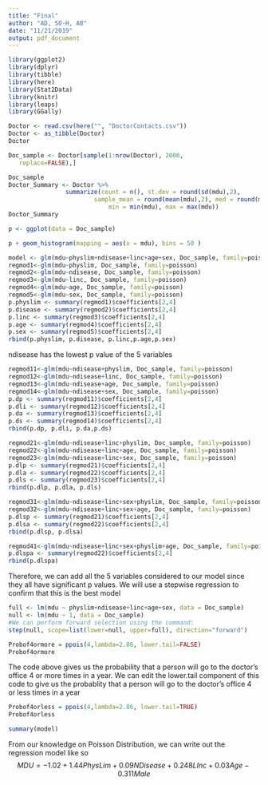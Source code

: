 ```yaml
---
title: "Final"
author: "AD, SO-H, AB"
date: "11/21/2019"
output: pdf_document
---
```



```r
library(ggplot2)
library(dplyr)
library(tibble)
library(here)
library(Stat2Data)
library(knitr)
library(leaps)
library(GGally)

Doctor <- read.csv(here("", "DoctorContacts.csv"))
Doctor <- as_tibble(Doctor)
Doctor

Doc_sample <- Doctor[sample(1:nrow(Doctor), 2000,
   replace=FALSE),]

Doc_sample
Doctor_Summary <- Doctor %>%
            	summarize(count = n(), st.dev = round(sd(mdu),2),
                      	sample_mean = round(mean(mdu),2), med = round(median(mdu), 2),
                        	min = min(mdu), max = max(mdu))
Doctor_Summary
```

\vspace{0.5cm}
```r
p <- ggplot(data = Doc_sample)

p + geom_histogram(mapping = aes(x = mdu), bins = 50 )

model <- glm(mdu~physlim+ndisease+linc+age+sex, Doc_sample, family=poisson)
regmod1<-glm(mdu~physlim, Doc_sample, family=poisson)
regmod2<-glm(mdu~ndisease, Doc_sample, family=poisson)
regmod3<-glm(mdu~linc, Doc_sample, family=poisson)
regmod4<-glm(mdu~age, Doc_sample, family=poisson)
regmod5<-glm(mdu~sex, Doc_sample, family=poisson)
p.physlim <- summary(regmod1)$coefficients[2,4]
p.disease <- summary(regmod2)$coefficients[2,4]
p.linc <- summary(regmod3)$coefficients[2,4]
p.age <- summary(regmod4)$coefficients[2,4]
p.sex <- summary(regmod5)$coefficients[2,4]
rbind(p.physlim, p.disease, p.linc,p.age,p.sex)
```

ndisease has the lowest p value of the 5 variables
```r
regmod11<-glm(mdu~ndisease+physlim, Doc_sample, family=poisson)
regmod12<-glm(mdu~ndisease+linc, Doc_sample, family=poisson)
regmod13<-glm(mdu~ndisease+age, Doc_sample, family=poisson)
regmod14<-glm(mdu~ndisease+sex, Doc_sample, family=poisson)
p.dp <- summary(regmod11)$coefficients[2,4]
p.dli <- summary(regmod12)$coefficients[2,4]
p.da <- summary(regmod13)$coefficients[2,4]
p.ds <- summary(regmod14)$coefficients[2,4]
rbind(p.dp, p.dli, p.da,p.ds)
```
```r
regmod21<-glm(mdu~ndisease+linc+physlim, Doc_sample, family=poisson)
regmod22<-glm(mdu~ndisease+linc+age, Doc_sample, family=poisson)
regmod23<-glm(mdu~ndisease+linc+sex, Doc_sample, family=poisson)
p.dlp <- summary(regmod21)$coefficients[2,4]
p.dla <- summary(regmod22)$coefficients[2,4]
p.dls <- summary(regmod23)$coefficients[2,4]
rbind(p.dlp, p.dla, p.dls)
```
```r
regmod31<-glm(mdu~ndisease+linc+sex+physlim, Doc_sample, family=poisson)
regmod32<-glm(mdu~ndisease+linc+sex+age, Doc_sample, family=poisson)
p.dlsp <- summary(regmod21)$coefficients[2,4]
p.dlsa <- summary(regmod22)$coefficients[2,4]
rbind(p.dlsp, p.dlsa)
```
```r
regmod41<-glm(mdu~ndisease+linc+sex+physlim+age, Doc_sample, family=poisson)
p.dlspa <- summary(regmod22)$coefficients[2,4]
rbind(p.dlspa)
```
Therefore, we can add all the 5 variables considered to our model since they all have significant p values. We will use a stepwise regression to confirm that this is the best model
```r
full <- lm(mdu ~ physlim+ndisease+linc+age+sex, data = Doc_sample)
null <- lm(mdu ~ 1, data = Doc_sample)
#We can perform forward selection using the command:
step(null, scope=list(lower=null, upper=full), direction="forward")
```

```r
Probof4ormore = ppois(4,lambda=2.86, lower.tail=FALSE)
Probof4ormore
```
The code above gives us the probability that a person will go to the doctor's office 4 or more times in a year. We can edit the lower.tail component of this code to give us the probablity that a person will go to the doctor's office 4 or less times in a year
```r
Probof4orless = ppois(4,lambda=2.86, lower.tail=TRUE)
Probof4orless
```

```r
summary(model)
```
From our knowledge on Poisson Distribution, we can write out the regression model like so
$$MDU = -1.02+1.44PhysLim + 0.09NDisease + 0.248LInc + 0.03Age - 0.311Male$$

